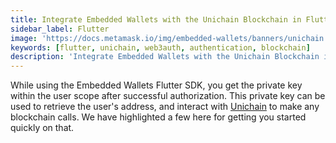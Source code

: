 ```yaml
---
title: Integrate Embedded Wallets with the Unichain Blockchain in Flutter
sidebar_label: Flutter
image: 'https://docs.metamask.io/img/embedded-wallets/banners/unichain.png'
keywords: [flutter, unichain, web3auth, authentication, blockchain]
description: 'Integrate Embedded Wallets with the Unichain Blockchain in Flutter | Embedded Wallets'
---
```



<SEO
  title="Integrate Embedded Wallets with the Unichain Blockchain in Flutter"
  description="Integrate Embedded Wallets with the Unichain Blockchain in Flutter | Embedded Wallets"
  image="https://docs.metamask.io/img/embedded-wallets/banners/unichain.png"
  slug="/embedded-wallets/connect-blockchain/evm/unichain/flutter"
/>

While using the Embedded Wallets Flutter SDK, you get the private key within the user scope after successful authorization. This private key can be used to retrieve the user's address, and interact with [Unichain](https://www.unichain.org/) to make any blockchain calls. We have highlighted a few here for getting you started quickly on that.

<EVMInteraction />
